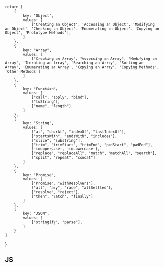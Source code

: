 
    return [
        {
            key: "Object",
            values: [
                ['Creating an Object', 'Accessing an Object', 'Modifying an Object', 'Checking an Object', 'Enumerating an Object', 'Copying an Object', 'Prototype Methods'],
            ]
        },
        {
            key: "Array",
            values: [
                ["Creating an Array", "Accessing an Array", 'Modifying an Array', 'Iterating an Array', 'Searching an Array', 'Sorting an Array', 'Enumerating an Array', 'Copying an Array', 'Copying Methods', 'Other Methods']
            ]
        },
        {
            key: "Function",
            values: [
                ["call", "apply", "bind"],
                ["toString"],
                ["name", "length"]
            ]
        },
        {
            key: "String",
            values: [
                ["at", "charAt", "indexOf", "lastIndexOf"],
                ["startsWith", "endsWith", "includes"],
                ["slice", "substring"],
                ["trim", "trimStart", "trimEnd", "padStart", "padEnd"],
                ["toUpperCase", "toLowerCase"],
                ["replace", "replaceAll", "match", "matchAll", "search"],
                ["split", "repeat", "concat"]
            ]
        },
        {
            key: "Promise",
            values: [
                ["Promise", "withResolvers"],
                ["all", "any", "race", "allSettled"],
                ["resolve", "reject"],
                ["then", "catch", "finally"]
            ]
        },
        {
            key: "JSON",
            values: [
                ["stringify", "parse"],
            ]
        }
    ]
}

## JS
<CreateTable data={DataJS()} path="docs/js" />